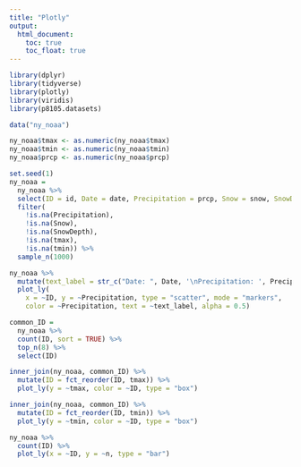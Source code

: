 ```yaml
---
title: "Plotly"
output: 
  html_document:
    toc: true
    toc_float: true
---
```


```r
library(dplyr)
library(tidyverse)
library(plotly)
library(viridis)
library(p8105.datasets)
```

```r
data("ny_noaa")
```

```r
ny_noaa$tmax <- as.numeric(ny_noaa$tmax)
ny_noaa$tmin <- as.numeric(ny_noaa$tmin)
ny_noaa$prcp <- as.numeric(ny_noaa$prcp)

set.seed(1)
ny_noaa =
  ny_noaa %>%
  select(ID = id, Date = date, Precipitation = prcp, Snow = snow, SnowDepth = snwd, tmax, tmin) %>%
  filter(
    !is.na(Precipitation),
    !is.na(Snow),
    !is.na(SnowDepth),
    !is.na(tmax),
    !is.na(tmin)) %>%
  sample_n(1000)

ny_noaa %>%
  mutate(text_label = str_c("Date: ", Date, '\nPrecipitation: ', Precipitation)) %>%
  plot_ly(
    x = ~ID, y = ~Precipitation, type = "scatter", mode = "markers",
    color = ~Precipitation, text = ~text_label, alpha = 0.5)

common_ID =
  ny_noaa %>%
  count(ID, sort = TRUE) %>%
  top_n(8) %>%
  select(ID)

inner_join(ny_noaa, common_ID) %>%
  mutate(ID = fct_reorder(ID, tmax)) %>%
  plot_ly(y = ~tmax, color = ~ID, type = "box")

inner_join(ny_noaa, common_ID) %>%
  mutate(ID = fct_reorder(ID, tmin)) %>%
  plot_ly(y = ~tmin, color = ~ID, type = "box")

ny_noaa %>%
  count(ID) %>%
  plot_ly(x = ~ID, y = ~n, type = "bar")
```

